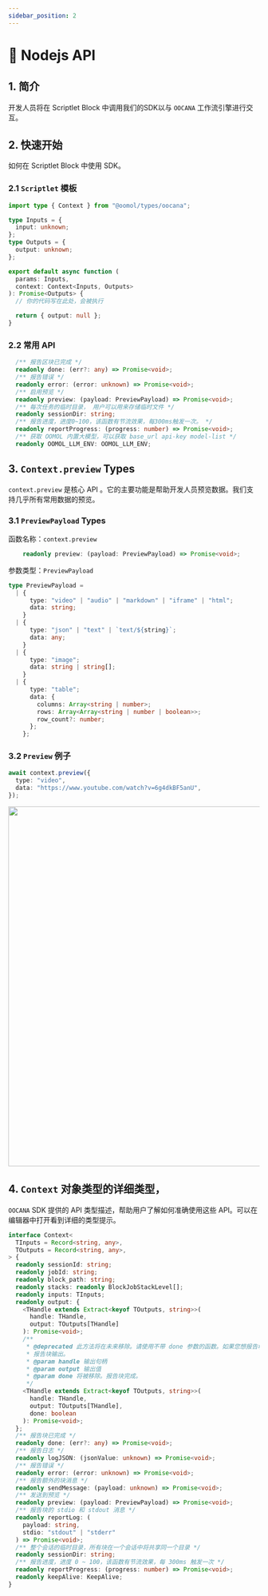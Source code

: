 ```yaml
---
sidebar_position: 2
---
```



# 📗 Nodejs API

## 1. 简介

开发人员将在 Scriptlet Block 中调用我们的SDK以与 `OOCANA` 工作流引擎进行交互。

## 2. 快速开始

如何在 Scriptlet Block 中使用 SDK。

### 2.1 `Scriptlet` 模板

```typescript
import type { Context } from "@oomol/types/oocana";

type Inputs = {
  input: unknown;
};
type Outputs = {
  output: unknown;
};

export default async function (
  params: Inputs,
  context: Context<Inputs, Outputs>
): Promise<Outputs> {
  // 你的代码写在此处，会被执行

  return { output: null };
}
```

### 2.2 常用 API

```typescript
  /** 报告区块已完成 */
  readonly done: (err?: any) => Promise<void>;
  /** 报告错误 */
  readonly error: (error: unknown) => Promise<void>;
  /** 启用预览 */
  readonly preview: (payload: PreviewPayload) => Promise<void>;
  /** 每次任务的临时目录， 用户可以用来存储临时文件 */
  readonly sessionDir: string;
  /** 报告进度，进度0~100，该函数有节流效果，每300ms触发一次。 */
  readonly reportProgress: (progress: number) => Promise<void>;
  /** 获取 OOMOL 内置大模型，可以获取 base_url api-key model-list */
  readonly OOMOL_LLM_ENV: OOMOL_LLM_ENV;
```

## 3. `Context.preview` Types

`context.preview` 是核心 API 。它的主要功能是帮助开发人员预览数据。我们支持几乎所有常用数据的预览。

### 3.1 `PreviewPayload` Types

函数名称：`context.preview`

```typescript
    readonly preview: (payload: PreviewPayload) => Promise<void>;
```

参数类型：`PreviewPayload`

```typescript
type PreviewPayload =
  | {
      type: "video" | "audio" | "markdown" | "iframe" | "html";
      data: string;
    }
  | {
      type: "json" | "text" | `text/${string}`;
      data: any;
    }
  | {
      type: "image";
      data: string | string[];
    }
  | {
      type: "table";
      data: {
        columns: Array<string | number>;
        rows: Array<Array<string | number | boolean>>;
        row_count?: number;
      };
    };
```

### 3.2 `Preview` 例子

```typescript
await context.preview({
  type: "video",
  data: "https://www.youtube.com/watch?v=6g4dkBF5anU",
});
```

<img src={node_preview} width="720" />

## 4. `Context` 对象类型的详细类型，

`OOCANA` SDK 提供的 API 类型描述，帮助用户了解如何准确使用这些 API。可以在编辑器中打开看到详细的类型提示。

```typescript
interface Context<
  TInputs = Record<string, any>,
  TOutputs = Record<string, any>,
> {
  readonly sessionId: string;
  readonly jobId: string;
  readonly block_path: string;
  readonly stacks: readonly BlockJobStackLevel[];
  readonly inputs: TInputs;
  readonly output: {
    <THandle extends Extract<keyof TOutputs, string>>(
      handle: THandle,
      output: TOutputs[THandle]
    ): Promise<void>;
    /**
     * @deprecated 此方法将在未来移除。请使用不带 done 参数的函数。如果您想报告块完成，请使用 context.done()。
     * 报告块输出。
     * @param handle 输出句柄
     * @param output 输出值
     * @param done 将被移除。报告块完成。
     */
    <THandle extends Extract<keyof TOutputs, string>>(
      handle: THandle,
      output: TOutputs[THandle],
      done: boolean
    ): Promise<void>;
  };
  /** 报告块已完成 */
  readonly done: (err?: any) => Promise<void>;
  /** 报告日志 */
  readonly logJSON: (jsonValue: unknown) => Promise<void>;
  /** 报告错误 */
  readonly error: (error: unknown) => Promise<void>;
  /** 报告额外的块消息 */
  readonly sendMessage: (payload: unknown) => Promise<void>;
  /** 发送到预览 */
  readonly preview: (payload: PreviewPayload) => Promise<void>;
  /** 报告块的 stdio 和 stdout 消息 */
  readonly reportLog: (
    payload: string,
    stdio: "stdout" | "stderr"
  ) => Promise<void>;
  /** 整个会话的临时目录，所有块在一个会话中将共享同一个目录 */
  readonly sessionDir: string;
  /** 报告进度，进度 0 ~ 100，该函数有节流效果，每 300ms 触发一次 */
  readonly reportProgress: (progress: number) => Promise<void>;
  readonly keepAlive: KeepAlive;
}
```
